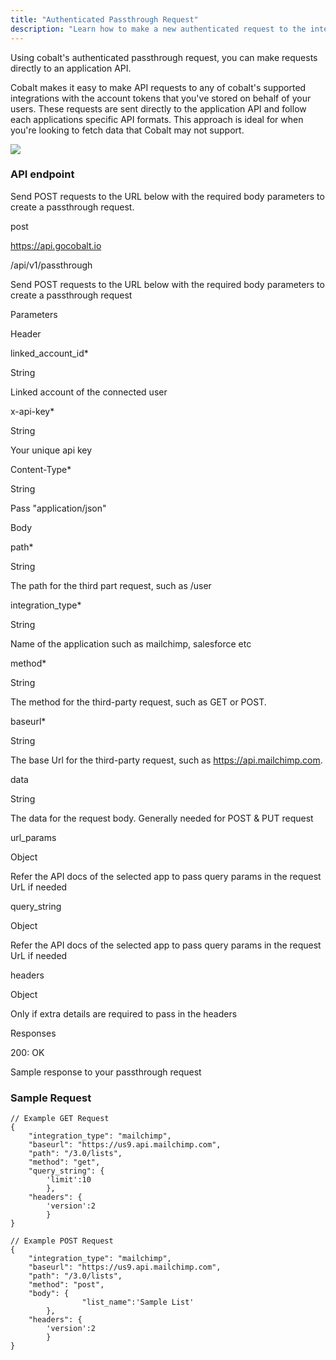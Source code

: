 ```yaml
---
title: "Authenticated Passthrough Request"
description: "Learn how to make a new authenticated request to the integration API using stored linked account credentials"
---
```


Using cobalt's authenticated passthrough request, you can make requests directly to an application API.

Cobalt makes it easy to make API requests to any of cobalt's supported integrations with the account tokens that you've stored on behalf of your users. These requests are sent directly to the application API and follow each applications specific API formats. This approach is ideal for when you're looking to fetch data that Cobalt may not support.


![](/images/WhatsApp%20Image%202023-02-17%20at%201.20.12%20PM.jpeg)

### API endpoint

Send POST requests to the URL below with the required body parameters to create a passthrough request.

post

https://api.gocobalt.io

/api/v1/passthrough

Send POST requests to the URL below with the required body parameters to create a passthrough request

Parameters

Header

linked\_account\_id\*

String

Linked account of the connected user

x-api-key\*

String

Your unique api key

Content-Type\*

String

Pass "application/json" 

Body

path\*

String

The path for the third part request, such as /user

integration\_type\*

String

Name of the application such as mailchimp, salesforce etc

method\*

String

The method for the third-party request, such as GET or POST.

baseurl\*

String

The base Url for the third-party request, such as https://api.mailchimp.com.

data

String

The data for the request body. Generally needed for POST & PUT request

url\_params

Object

Refer the API docs of the selected app to pass query params in the request UrL if needed

query\_string

Object

Refer the API docs of the selected app to pass query params in the request UrL if needed

headers

Object

Only if extra details are required to pass in the headers

Responses

200: OK

Sample response to your passthrough request

### Sample Request

```
// Example GET Request
{
    "integration_type": "mailchimp",
    "baseurl": "https://us9.api.mailchimp.com",
    "path": "/3.0/lists",
    "method": "get",
    "query_string": {
		'limit':10
		},
    "headers": {
		'version':2
		}
}

// Example POST Request
{
    "integration_type": "mailchimp",
    "baseurl": "https://us9.api.mailchimp.com",
    "path": "/3.0/lists",
    "method": "post",
    "body": {
                "list_name":'Sample List'
		},
    "headers": {
		'version':2
		}
}
```